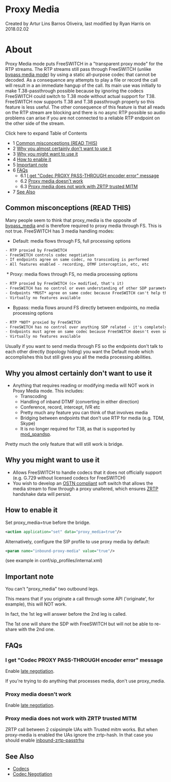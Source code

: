 
# Proxy Media 

 Created by  Artur Lins Barros Oliveira, last modified by  Ryan Harris on 2018.02.02

# About

Proxy Media mode puts FreeSWITCH in a "transparent proxy mode" for the RTP streams. The RTP streams still pass through FreeSWITCH (unlike [bypass media mode](../Codecs-and-Media/Bypass-Media-Overview/index.mdx#faq)) by using a static all-purpose codec that cannot be decoded. As a consequence any attempts to play a file or record the call will result in a an immediate hangup of the call. Its main use was initially to make T.38-passthrough possible because by ignoring the codecs FreeSWITCH could switch to T.38 mode without actual support for T38\. FreeSWITCH now supports T.38 and T.38 passthrough properly so this feature is less useful. The other consequence of this feature is that all reads on the RTP stream are blocking and there is no async RTP possible so audio problems can arise if you are not connected to a reliable RTP endpoint on the other side of the stream.

Click here to expand Table of Contents

* 1 [Common misconceptions (READ THIS)](#common-misconceptions-read-this)
* 2 [Why you almost certainly don't want to use it](#why-you-almost-certainly-dont-want-to-use-it)
* 3 [Why you might want to use it](#why-you-might-want-to-use-it)
* 4 [How to enable it](#how-to-enable-it)
* 5 [Important note](#important-note)
* 6 [FAQs](#faqs)  
   * 6.1 [I get "Codec PROXY PASS-THROUGH encoder error" message](#i-get-codec-proxy-pass-through-encoder-error-message)  
   * 6.2 [Proxy media doesn't work](#proxy-media-doesnt-work)  
   * 6.3 [Proxy media does not work with ZRTP trusted MITM](#proxy-media-does-not-work-with-zrtp-trusted-mitm)
* 7 [See Also](#see-also)

## Common misconceptions (READ THIS)

Many people seem to think that proxy\_media is the opposite of [bypass\_media](../Codecs-and-Media/Bypass-Media-Overview/index.mdx#faq) and is therefore required to proxy media through FS. This is not true. FreeSWITCH has 3 media handling modes:

* Default: media flows through FS, full processing options

```xml
- RTP proxied by FreeSWITCH
- FreeSWITCH controls codec negotiation
- If endpoints agree on same codec, no transcoding is performed
- All features enabled - recording, DTMF interception, etc, etc
```

 * Proxy: media flows through FS, no media processing options

```xml
- RTP proxied by FreeSWITCH (c= modified, that's it)
- FreeSWITCH has no control or even understanding of other SDP parameters (pass through)
- Endpoints *MUST* agree on same codec because FreeSWITCH can't help them
- Virtually no features available
```

* Bypass: media flows around FS directly between endpoints, no media processing options

```xml
- RTP *NOT* proxied by FreeSWITCH
- FreeSWITCH has no control over anything SDP related - it's completely pass through from one leg to next (including c=)
- Endpoints must agree on same codec because FreeSWITCH doesn't even see the media or SDP
- Virtually no features available
```

Usually if you want to send media through FS so the endpoints don't talk to each other directly (topology hiding) you want the Default mode which accomplishes this but still gives you all the media processing abilities.

## Why you almost certainly don't want to use it

* Anything that requires reading or modifying media will NOT work in Proxy Media mode. This includes:  
   * Transcoding  
   * Handling of inband DTMF (converting in either direction)  
   * Conference, record, intercept, IVR etc  
   * Pretty much any feature you can think of that involves media  
   * Bridging between endpoints that don't use RTP for media (e.g. TDM, Skype)  
   * It is no longer required for T38, as that is supported by [mod\_spandsp](../Modules/mod_spandsp_6587021.mdx#--).

Pretty much the only feature that will still work is bridge.

## Why you might want to use it

* Allows FreeSWITCH to handle codecs that it does not officially support (e.g. G.729 without licensed codecs for FreeSWITCH)
* You wish to develop an [OSTN compliant](https://guardianproject.info/wiki/OSTN%5FCompliance%5FSpecification) soft switch that allows the media stream to flow through a proxy unaltered, which ensures [ZRTP](../Codecs-and-Media/ZRTP_7143709.mdx) handshake data will persist.

## How to enable it

Set proxy\_media=true before the bridge.

```xml
<action application="set" data="proxy_media=true"/>
```

Alternatively, configure the SIP profile to use proxy media by default:

```xml
<param name="inbound-proxy-media" value="true"/>
```

(see example in conf/sip\_profiles/internal.xml)

## Important note

You can't "proxy\_media" two outbound legs.

This means that if you originate a call through some API ('originate', for example), this will NOT work.

In fact, the 1st leg will answer before the 2nd leg is called.

The 1st one will share the SDP with FreeSWITCH but will not be able to re-share with the 2nd one.

## FAQs

### I get "Codec PROXY PASS-THROUGH encoder error" message

Enable [late negotiation](../Codecs-and-Media/Codec-Negotiation_2883752.mdx#late-negotiation-requires-param).

If you're trying to do anything that processes media, don't use proxy\_media.

### Proxy media doesn't work

Enable [late negotiation](../Codecs-and-Media/Codec-Negotiation_2883752.mdx#late-negotiation-requires-param).

### Proxy media does not work with ZRTP trusted MITM

ZRTP call between 2 csipsimple UAs with Trusted mitm works. But when proxy-media is enabled the UAs ignore the zrtp-hash. In that case you should enable [inbound-zrtp-passtrhu](../Codecs-and-Media/ZRTP_7143709.mdx#zrtp-passthru)

## See Also

* [Codecs](../Codecs-and-Media/index.mdx#about)
* [Codec Negotiation](../Codecs-and-Media/Codec-Negotiation_2883752.mdx#about)



